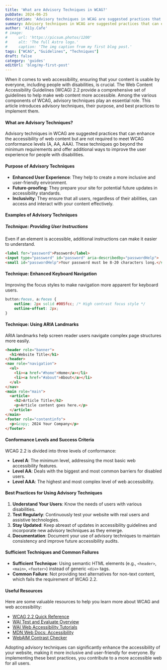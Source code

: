 ```yaml
---
title: 'What are Advisory Techniques in WCAG?'
pubDate: 2024-06-25
description: 'Advisory techniques in WCAG are suggested practices that can enhance the accessibility of web content but are not required to meet WCAG conformance.'
summary: Advisory techniques in WCAG are suggested practices that can enhance the accessibility of web content but are not required to meet WCAG conformance levels (A, AA, AAA). These techniques go beyond the minimum requirements and offer additional ways to improve the user experience for people with disabilities.
author: 'A11y.Cafe'
# image:
#     url: 'https://picsum.photos/1200'
#     alt: 'The full Astro logo.'
#     caption: 'The img caption from my first blog post.'
tags: ["WCAG", "Guidelines", "Techniques"]
draft: false
category: 'guides'
editUrl: 'blog/my-first-post'
---
```



When it comes to web accessibility, ensuring that your content is usable by everyone, including people with disabilities, is crucial. The Web Content Accessibility Guidelines (WCAG) 2.2 provide a comprehensive set of guidelines to help make web content more accessible. Among the various components of WCAG, advisory techniques play an essential role. This article introduces advisory techniques, their purpose, and best practices to implement them.

#### What are Advisory Techniques?

Advisory techniques in WCAG are suggested practices that can enhance the accessibility of web content but are not required to meet WCAG conformance levels (A, AA, AAA). These techniques go beyond the minimum requirements and offer additional ways to improve the user experience for people with disabilities.

#### Purpose of Advisory Techniques

- **Enhanced User Experience**: They help to create a more inclusive and user-friendly environment.
- **Future-proofing**: They prepare your site for potential future updates in accessibility standards.
- **Inclusivity**: They ensure that all users, regardless of their abilities, can access and interact with your content effectively.

#### Examples of Advisory Techniques

##### Technique: Providing User Instructions
Even if an element is accessible, additional instructions can make it easier to understand.

```html
<label for="password">Password</label>
<input type="password" id="password" aria-describedby="passwordHelp">
<small id="passwordHelp">Your password must be 8-20 characters long.</small>
```

#### Technique: Enhanced Keyboard Navigation
Improving the focus styles to make navigation more apparent for keyboard users.

```css
button:focus, a:focus {
    outline: 2px solid #005fcc; /* High contrast focus style */
    outline-offset: 2px;
}
```

#### Technique: Using ARIA Landmarks
ARIA landmarks help screen reader users navigate complex page structures more easily.

```html
<header role="banner">
  <h1>Website Title</h1>
</header>
<nav role="navigation">
  <ul>
    <li><a href="#home">Home</a></li>
    <li><a href="#about">About</a></li>
  </ul>
</nav>
<main role="main">
  <article>
    <h2>Article Title</h2>
    <p>Article content goes here.</p>
  </article>
</main>
<footer role="contentinfo">
  <p>&copy; 2024 Your Company</p>
</footer>
```

#### Conformance Levels and Success Criteria

WCAG 2.2 is divided into three levels of conformance:

- **Level A**: The minimum level, addressing the most basic web accessibility features.
- **Level AA**: Deals with the biggest and most common barriers for disabled users.
- **Level AAA**: The highest and most complex level of web accessibility.

#### Best Practices for Using Advisory Techniques

1. **Understand Your Users**: Know the needs of users with various disabilities.
2. **Test Regularly**: Continuously test your website with real users and assistive technologies.
3. **Stay Updated**: Keep abreast of updates in accessibility guidelines and incorporate new advisory techniques as they emerge.
4. **Documentation**: Document your use of advisory techniques to maintain consistency and improve future accessibility audits.

#### Sufficient Techniques and Common Failures

- **Sufficient Technique**: Using semantic HTML elements (e.g., `<header>`, `<main>`, `<footer>`) instead of generic `<div>` tags.
- **Common Failure**: Not providing text alternatives for non-text content, which fails the requirement of WCAG 2.2.

#### Useful Resources

Here are some valuable resources to help you learn more about WCAG and web accessibility:

- <a href="https://www.w3.org/WAI/WCAG22/quickref/" target="_blank">WCAG 2.2 Quick Reference</a>
- <a href="https://www.w3.org/WAI/test-evaluate/" target="_blank">WAI Test and Evaluate Overview</a>
- <a href="https://www.w3.org/WAI/tutorials/" target="_blank">WAI Web Accessibility Tutorials</a>
- <a href="https://developer.mozilla.org/en-US/docs/Web/Accessibility" target="_blank">MDN Web Docs: Accessibility</a>
- <a href="https://webaim.org/resources/contrastchecker/" target="_blank">WebAIM Contrast Checker</a>

Adopting advisory techniques can significantly enhance the accessibility of your website, making it more inclusive and user-friendly for everyone. By implementing these best practices, you contribute to a more accessible web for all users.